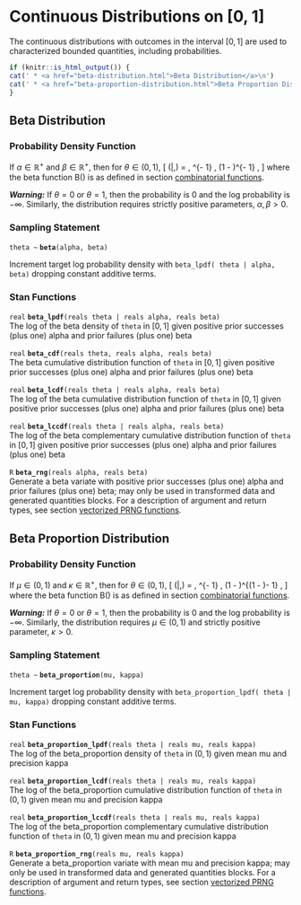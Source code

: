 # Continuous Distributions on [0, 1]

The continuous distributions with outcomes in the interval $[0,1]$ are
used to characterized bounded quantities, including probabilities.

```r
if (knitr::is_html_output()) {
cat(' * <a href="beta-distribution.html">Beta Distribution</a>\n')
cat(' * <a href="beta-proportion-distribution.html">Beta Proportion Distribution</a>\n')
}
```

## Beta Distribution

### Probability Density Function

If $\alpha \in \mathbb{R}^+$ and $\beta \in \mathbb{R}^+$, then for
$\theta \in (0,1)$, \[ \text{Beta}(\theta|\alpha,\beta) =
\frac{1}{\mathrm{B}(\alpha,\beta)} \, \theta^{\alpha - 1} \, (1 -
\theta)^{\beta - 1} , \] where the beta function $\mathrm{B}()$ is as
defined in section [combinatorial functions](#betafun).

_**Warning:**_  If $\theta = 0$ or $\theta = 1$, then the probability
is 0 and the log probability is $-\infty$.  Similarly, the
distribution requires strictly positive parameters, $\alpha, \beta >
0$.

### Sampling Statement

`theta ~ ` **`beta`**`(alpha, beta)`

Increment target log probability density with `beta_lpdf( theta | alpha, beta)`
dropping constant additive terms.
<!-- real; beta ~; -->
\index{{\tt \bfseries beta }!sampling statement|hyperpage}

### Stan Functions

<!-- real; beta_lpdf; (reals theta | reals alpha, reals beta); -->
\index{{\tt \bfseries beta\_lpdf }!{\tt (reals theta \textbar\ reals alpha, reals beta): real}|hyperpage}

`real` **`beta_lpdf`**`(reals theta | reals alpha, reals beta)`<br>\newline
The log of the beta density of `theta` in $[0,1]$ given positive prior
successes (plus one) alpha and prior failures (plus one) beta

<!-- real; beta_cdf; (reals theta, reals alpha, reals beta); -->
\index{{\tt \bfseries beta\_cdf }!{\tt (reals theta, reals alpha, reals beta): real}|hyperpage}

`real` **`beta_cdf`**`(reals theta, reals alpha, reals beta)`<br>\newline
The beta cumulative distribution function of `theta` in $[0,1]$ given
positive prior successes (plus one) alpha and prior failures (plus
one) beta

<!-- real; beta_lcdf; (reals theta | reals alpha, reals beta); -->
\index{{\tt \bfseries beta\_lcdf }!{\tt (reals theta \textbar\ reals alpha, reals beta): real}|hyperpage}

`real` **`beta_lcdf`**`(reals theta | reals alpha, reals beta)`<br>\newline
The log of the beta cumulative distribution function of `theta` in
$[0,1]$ given positive prior successes (plus one) alpha and prior
failures (plus one) beta

<!-- real; beta_lccdf; (reals theta | reals alpha, reals beta); -->
\index{{\tt \bfseries beta\_lccdf }!{\tt (reals theta \textbar\ reals alpha, reals beta): real}|hyperpage}

`real` **`beta_lccdf`**`(reals theta | reals alpha, reals beta)`<br>\newline
The log of the beta complementary cumulative distribution function of
`theta` in $[0,1]$ given positive prior successes (plus one) alpha and
prior failures (plus one) beta

<!-- R; beta_rng; (reals alpha, reals beta); -->
\index{{\tt \bfseries beta\_rng }!{\tt (reals alpha, reals beta): R}|hyperpage}

`R` **`beta_rng`**`(reals alpha, reals beta)`<br>\newline
Generate a beta variate with positive prior successes (plus one) alpha
and prior failures (plus one) beta; may only be used in transformed data and
generated quantities blocks. For a description of argument and return types, see
section [vectorized PRNG functions](#prng-vectorization).

## Beta Proportion Distribution

### Probability Density Function

If $\mu \in (0, 1)$ and $\kappa \in \mathbb{R}^+$, then for $\theta
\in (0,1)$, \[ \mathrm{Beta\_Proportion}(\theta|\mu,\kappa) =
\frac{1}{\mathrm{B}(\mu \kappa, (1 - \mu) \kappa)} \,
\theta^{\mu\kappa - 1} \, (1 - \theta)^{(1 - \mu)\kappa- 1} , \] where
the beta function $\mathrm{B}()$ is as defined in section
[combinatorial functions](#betafun).

_**Warning:**_  If $\theta = 0$ or $\theta = 1$, then the probability
is 0 and the log probability is $-\infty$.  Similarly, the
distribution requires $\mu \in (0, 1)$ and strictly positive
parameter, $\kappa > 0$.

### Sampling Statement

`theta ~ ` **`beta_proportion`**`(mu, kappa)`

Increment target log probability density with `beta_proportion_lpdf( theta | mu, kappa)`
dropping constant additive terms.
<!-- real; beta_proportion ~; -->
\index{{\tt \bfseries beta\_proportion }!sampling statement|hyperpage}

### Stan Functions

<!-- real; beta_proportion_lpdf; -->
\index{{\tt \bfseries beta\_proportion\_lpdf }!{\tt (reals theta \textbar\ reals mu, reals kappa): real}|hyperpage}

`real` **`beta_proportion_lpdf`**`(reals theta | reals mu, reals kappa)`<br>\newline
The log of the beta_proportion density of `theta` in $(0,1)$ given
mean mu and precision kappa

<!-- real; beta_proportion_lcdf; (reals theta | reals mu, reals kappa); -->
\index{{\tt \bfseries beta\_proportion\_lcdf }!{\tt (reals theta \textbar\ reals mu, reals kappa): real}|hyperpage}

`real` **`beta_proportion_lcdf`**`(reals theta | reals mu, reals kappa)`<br>\newline
The log of the beta_proportion cumulative distribution function of
`theta` in $(0,1)$ given mean mu and precision kappa

<!-- real; beta_proportion_lccdf; (reals theta | reals mu, reals kappa); -->
\index{{\tt \bfseries beta\_proportion\_lccdf }!{\tt (reals theta \textbar\ reals mu, reals kappa): real}|hyperpage}

`real` **`beta_proportion_lccdf`**`(reals theta | reals mu, reals kappa)`<br>\newline
The log of the beta_proportion complementary cumulative distribution
function of `theta` in $(0,1)$ given mean mu and precision kappa

<!-- R; beta_proportion_rng; (reals mu, reals kappa); -->
\index{{\tt \bfseries beta\_proportion\_rng }!{\tt (reals mu, reals kappa): R}|hyperpage}

`R` **`beta_proportion_rng`**`(reals mu, reals kappa)`<br>\newline
Generate a beta_proportion variate with mean mu and precision kappa;
may only be used in transformed data and generated quantities blocks.
For a description of argument and return types, see section
[vectorized PRNG functions](#prng-vectorization).

